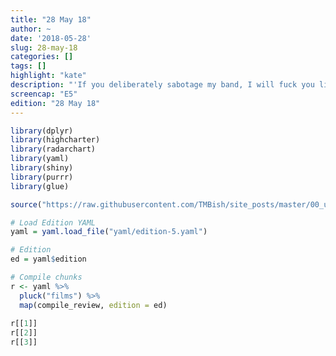 ```yaml
---
title: "28 May 18"
author: ~
date: '2018-05-28'
slug: 28-may-18
categories: []
tags: []
highlight: "kate"
description: "'If you deliberately sabotage my band, I will fuck you like a pig.' - Terence Fletcher"
screencap: "E5"
edition: "28 May 18"
---
```

```r
library(dplyr)
library(highcharter)
library(radarchart)
library(yaml)
library(shiny)
library(purrr)
library(glue)

source("https://raw.githubusercontent.com/TMBish/site_posts/master/00_utilities/film-review-utils.R")

# Load Edition YAML
yaml = yaml.load_file("yaml/edition-5.yaml")

# Edition
ed = yaml$edition

# Compile chunks
r <- yaml %>%
  pluck("films") %>%
  map(compile_review, edition = ed)
 
r[[1]]
r[[2]]
r[[3]]
```